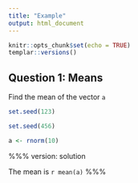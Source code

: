 ```yaml
---
title: "Example"
output: html_document
---
```


```r
knitr::opts_chunk$set(echo = TRUE)
templar::versions()
```

## Question 1: Means

Find the mean of the vector `a`

```r
set.seed(123)
```

```r
set.seed(456)
```

```r
a <- rnorm(10)
```


%%%
version: solution

The mean is `r mean(a)`
%%%

